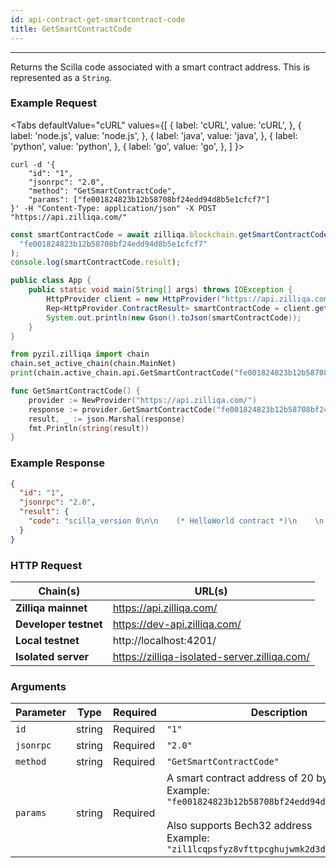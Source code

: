 ```yaml
---
id: api-contract-get-smartcontract-code
title: GetSmartContractCode
---
```


---

Returns the Scilla code associated with a smart contract address. This is represented as a `String`.

### Example Request


<Tabs
  defaultValue="cURL"
  values={[
    { label: 'cURL', value: 'cURL', },
    { label: 'node.js', value: 'node.js', },
    { label: 'java', value: 'java', },
    { label: 'python', value: 'python', },
    { label: 'go', value: 'go', },
  ]
}>

<TabItem value="cURL">

```shell
curl -d '{
    "id": "1",
    "jsonrpc": "2.0",
    "method": "GetSmartContractCode",
    "params": ["fe001824823b12b58708bf24edd94d8b5e1cfcf7"]
}' -H "Content-Type: application/json" -X POST "https://api.zilliqa.com/"
```

</TabItem>
<TabItem value="node.js">

```js
const smartContractCode = await zilliqa.blockchain.getSmartContractCode(
  "fe001824823b12b58708bf24edd94d8b5e1cfcf7"
);
console.log(smartContractCode.result);
```

</TabItem>
<TabItem value="java">

```java
public class App {
    public static void main(String[] args) throws IOException {
        HttpProvider client = new HttpProvider("https://api.zilliqa.com");
        Rep<HttpProvider.ContractResult> smartContractCode = client.getSmartContractCode("fe001824823b12b58708bf24edd94d8b5e1cfcf7");
        System.out.println(new Gson().toJson(smartContractCode));
    }
}
```

</TabItem>

<TabItem value="python">

```python
from pyzil.zilliqa import chain
chain.set_active_chain(chain.MainNet)
print(chain.active_chain.api.GetSmartContractCode("fe001824823b12b58708bf24edd94d8b5e1cfcf7"))
```

</TabItem>

<TabItem value="go">

```go
func GetSmartContractCode() {
	provider := NewProvider("https://api.zilliqa.com/")
	response := provider.GetSmartContractCode("fe001824823b12b58708bf24edd94d8b5e1cfcf7")
	result, _ := json.Marshal(response)
	fmt.Println(string(result))
}
```

</TabItem>
</Tabs>

### Example Response

```json
{
  "id": "1",
  "jsonrpc": "2.0",
  "result": {
    "code": "scilla_version 0\n\n    (* HelloWorld contract *)\n    \n    import ListUtils\n    \n    (***************************************************)\n    (*               Associated library                *)\n    (***************************************************)\n    library HelloWorld\n    \n    let one_msg = \n      fun (msg : Message) => \n      let nil_msg = Nil {Message} in\n      Cons {Message} msg nil_msg\n    \n    let not_owner_code = Int32 1\n    let set_hello_code = Int32 2\n    \n    (***************************************************)\n    (*             The contract definition             *)\n    (***************************************************)\n    \n    contract HelloWorld\n    (owner: ByStr20)\n    \n    field welcome_msg : `String` = \"\"\n    \n    transition setHello (msg : `String`)\n      is_owner = builtin eq owner _sender;\n      match is_owner with\n      | False =>\n        msg = {_tag : \"Main\"; _recipient : _sender; _amount : Uint128 0; code : not_owner_code};\n        msgs = one_msg msg;\n        send msgs\n      | True =>\n        welcome_msg := msg;\n        msg = {_tag : \"Main\"; _recipient : _sender; _amount : Uint128 0; code : set_hello_code};\n        msgs = one_msg msg;\n        send msgs\n      end\n    end\n    \n    \n    transition getHello ()\n        r <- welcome_msg;\n        e = {_eventname: \"getHello()\"; msg: r};\n        event e\n    end"
  }
}
```

### HTTP Request

| Chain(s)              | URL(s)                                       |
| --------------------- | -------------------------------------------- |
| **Zilliqa mainnet**   | https://api.zilliqa.com/                     |
| **Developer testnet** | https://dev-api.zilliqa.com/                 |
| **Local testnet**     | http://localhost:4201/                       |
| **Isolated server**   | https://zilliqa-isolated-server.zilliqa.com/ |

### Arguments

| Parameter | Type   | Required | Description                                                                                                                                                                                             |
| --------- | ------ | -------- | ------------------------------------------------------------------------------------------------------------------------------------------------------------------------------------------------------- |
| `id`      | string | Required | `"1"`                                                                                                                                                                                                   |
| `jsonrpc` | string | Required | `"2.0"`                                                                                                                                                                                                 |
| `method`  | string | Required | `"GetSmartContractCode"`                                                                                                                                                                                |
| `params`  | string | Required | A smart contract address of 20 bytes. <br/> Example: `"fe001824823b12b58708bf24edd94d8b5e1cfcf7"` <br/><br/> Also supports Bech32 address <br/> Example: `"zil1lcqpsfyz8vfttpcghujwmk2d3d0pel8h3qptyu"` |
